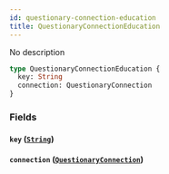 ```yaml
---
id: questionary-connection-education
title: QuestionaryConnectionEducation
---
```


No description

```graphql
type QuestionaryConnectionEducation {
  key: String
  connection: QuestionaryConnection
}
```

### Fields

#### `key` ([`String`](/v1/scalars/string))

#### `connection` ([`QuestionaryConnection`](/v1/objects/questionary-connection))
